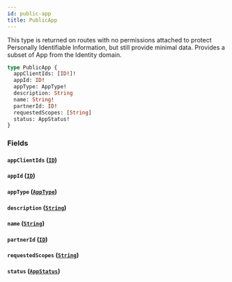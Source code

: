 ```yaml
---
id: public-app
title: PublicApp
---
```



This type is returned on routes with no permissions attached to protect
Personally Identifiable Information, but still provide minimal data.
Provides a subset of App from the Identity domain.


```graphql
type PublicApp {
  appClientIds: [ID!]!
  appId: ID!
  appType: AppType!
  description: String
  name: String!
  partnerId: ID!
  requestedScopes: [String]
  status: AppStatus!
}
```


### Fields

#### `appClientIds` ([`ID`](/developers/demandhq-apis/demand-api/graphql/reference/scalars/id))




#### `appId` ([`ID`](/developers/demandhq-apis/demand-api/graphql/reference/scalars/id))




#### `appType` ([`AppType`](/developers/demandhq-apis/demand-api/graphql/reference/enums/app-type))




#### `description` ([`String`](/developers/demandhq-apis/demand-api/graphql/reference/scalars/string))




#### `name` ([`String`](/developers/demandhq-apis/demand-api/graphql/reference/scalars/string))




#### `partnerId` ([`ID`](/developers/demandhq-apis/demand-api/graphql/reference/scalars/id))




#### `requestedScopes` ([`String`](/developers/demandhq-apis/demand-api/graphql/reference/scalars/string))




#### `status` ([`AppStatus`](/developers/demandhq-apis/demand-api/graphql/reference/enums/app-status))






